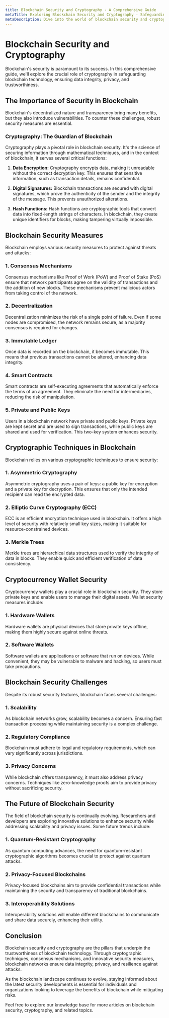 ```yaml
---
title: Blockchain Security and Cryptography - A Comprehensive Guide
metaTitle: Exploring Blockchain Security and Cryptography - Safeguarding Digital Assets
metaDescription: Dive into the world of blockchain security and cryptography. Learn how blockchain technology ensures data integrity and privacy through cryptographic techniques.
---
```


# Blockchain Security and Cryptography

Blockchain's security is paramount to its success. In this comprehensive guide, we'll explore the crucial role of cryptography in safeguarding blockchain technology, ensuring data integrity, privacy, and trustworthiness.

## The Importance of Security in Blockchain

Blockchain's decentralized nature and transparency bring many benefits, but they also introduce vulnerabilities. To counter these challenges, robust security measures are essential.

### Cryptography: The Guardian of Blockchain

Cryptography plays a pivotal role in blockchain security. It's the science of securing information through mathematical techniques, and in the context of blockchain, it serves several critical functions:

1. **Data Encryption:** Cryptography encrypts data, making it unreadable without the correct decryption key. This ensures that sensitive information, such as transaction details, remains confidential.

2. **Digital Signatures:** Blockchain transactions are secured with digital signatures, which prove the authenticity of the sender and the integrity of the message. This prevents unauthorized alterations.

3. **Hash Functions:** Hash functions are cryptographic tools that convert data into fixed-length strings of characters. In blockchain, they create unique identifiers for blocks, making tampering virtually impossible.

## Blockchain Security Measures

Blockchain employs various security measures to protect against threats and attacks:

### 1. Consensus Mechanisms

Consensus mechanisms like Proof of Work (PoW) and Proof of Stake (PoS) ensure that network participants agree on the validity of transactions and the addition of new blocks. These mechanisms prevent malicious actors from taking control of the network.

### 2. Decentralization

Decentralization minimizes the risk of a single point of failure. Even if some nodes are compromised, the network remains secure, as a majority consensus is required for changes.

### 3. Immutable Ledger

Once data is recorded on the blockchain, it becomes immutable. This means that previous transactions cannot be altered, enhancing data integrity.

### 4. Smart Contracts

Smart contracts are self-executing agreements that automatically enforce the terms of an agreement. They eliminate the need for intermediaries, reducing the risk of manipulation.

### 5. Private and Public Keys

Users in a blockchain network have private and public keys. Private keys are kept secret and are used to sign transactions, while public keys are shared and used for verification. This two-key system enhances security.

## Cryptographic Techniques in Blockchain

Blockchain relies on various cryptographic techniques to ensure security:

### 1. Asymmetric Cryptography

Asymmetric cryptography uses a pair of keys: a public key for encryption and a private key for decryption. This ensures that only the intended recipient can read the encrypted data.

### 2. Elliptic Curve Cryptography (ECC)

ECC is an efficient encryption technique used in blockchain. It offers a high level of security with relatively small key sizes, making it suitable for resource-constrained devices.

### 3. Merkle Trees

Merkle trees are hierarchical data structures used to verify the integrity of data in blocks. They enable quick and efficient verification of data consistency.

## Cryptocurrency Wallet Security

Cryptocurrency wallets play a crucial role in blockchain security. They store private keys and enable users to manage their digital assets. Wallet security measures include:

### 1. Hardware Wallets

Hardware wallets are physical devices that store private keys offline, making them highly secure against online threats.

### 2. Software Wallets

Software wallets are applications or software that run on devices. While convenient, they may be vulnerable to malware and hacking, so users must take precautions.

## Blockchain Security Challenges

Despite its robust security features, blockchain faces several challenges:

### 1. Scalability

As blockchain networks grow, scalability becomes a concern. Ensuring fast transaction processing while maintaining security is a complex challenge.

### 2. Regulatory Compliance

Blockchain must adhere to legal and regulatory requirements, which can vary significantly across jurisdictions.

### 3. Privacy Concerns

While blockchain offers transparency, it must also address privacy concerns. Techniques like zero-knowledge proofs aim to provide privacy without sacrificing security.

## The Future of Blockchain Security

The field of blockchain security is continually evolving. Researchers and developers are exploring innovative solutions to enhance security while addressing scalability and privacy issues. Some future trends include:

### 1. Quantum-Resistant Cryptography

As quantum computing advances, the need for quantum-resistant cryptographic algorithms becomes crucial to protect against quantum attacks.

### 2. Privacy-Focused Blockchains

Privacy-focused blockchains aim to provide confidential transactions while maintaining the security and transparency of traditional blockchains.

### 3. Interoperability Solutions

Interoperability solutions will enable different blockchains to communicate and share data securely, enhancing their utility.

## Conclusion

Blockchain security and cryptography are the pillars that underpin the trustworthiness of blockchain technology. Through cryptographic techniques, consensus mechanisms, and innovative security measures, blockchain networks ensure data integrity, privacy, and resilience against attacks.

As the blockchain landscape continues to evolve, staying informed about the latest security developments is essential for individuals and organizations looking to leverage the benefits of blockchain while mitigating risks.

Feel free to explore our knowledge base for more articles on blockchain security, cryptography, and related topics.
